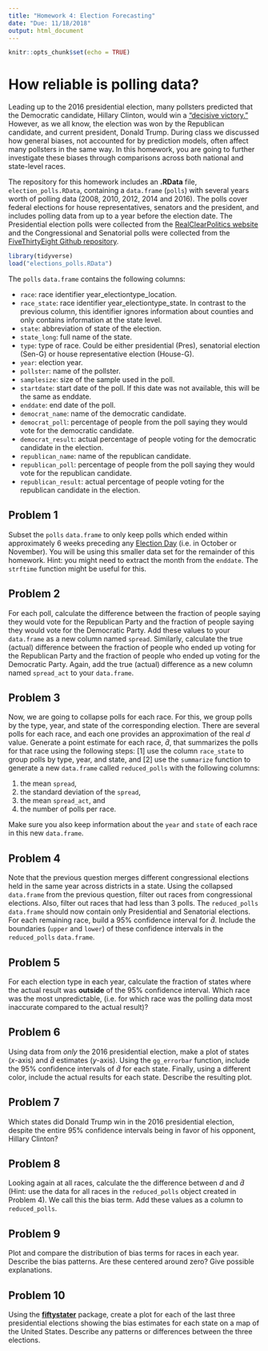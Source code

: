 ```yaml
---
title: "Homework 4: Election Forecasting"
date: "Due: 11/18/2018"
output: html_document
---
```


```r
knitr::opts_chunk$set(echo = TRUE)
```

# How reliable is polling data?

Leading up to the 2016 presidential election, many pollsters predicted that the Democratic candidate, Hillary Clinton, would win a ["decisive victory."][wapo] However, as we all know, the election was won by the Republican candidate, and current president, Donald Trump. During class we discussed how general biases, not accounted for by prediction models, often affect many pollsters in the same way. In this homework, you are going to further investigate these biases through comparisons across both national and state-level races. 

The repository for this homework includes an **.RData** file, `election_polls.RData`, containing a `data.frame` (`polls`) with several years worth of polling data (2008, 2010, 2012, 2014 and 2016). The polls cover federal elections for house representatives, senators and the president, and includes polling data from up to a year before the election date. The Presidential election polls were collected from the [RealClearPolitics website][rcp] and the Congressional and Senatorial polls were collected from the [FiveThirtyEight Github repository][thirty]. 

```r
library(tidyverse)
load("elections_polls.RData")
```

The `polls` `data.frame` contains the following columns:

- `race`: race identifier year_electiontype_location.
- `race_state`: race identifier year_electiontype_state. In contrast to the previous column, this identifier ignores information about counties and only contains information at the state level.
- `state`: abbreviation of state of the election.
- `state_long`: full name of the state.
- `type`: type of race. Could be either presidential (Pres), senatorial election (Sen-G) or house representative election (House-G).
- `year`: election year.
- `pollster`: name of the pollster.
- `samplesize`: size of the sample used in the poll.
- `startdate`: start date of the poll. If this date was not available, this will be the same as enddate.
- `enddate`: end date of the poll.
- `democrat_name`: name of the democratic candidate.
- `democrat_poll`: percentage of people from the poll saying they would vote for the democratic candidate. 
- `democrat_result`: actual percentage of people voting for the democratic candidate in the election.
- `republican_name`: name of the republican candidate.
- `republican_poll`: percentage of people from the poll saying they would vote for the republican candidate. 
- `republican_result`: actual percentage of people voting for the republican candidate in the election.

## Problem 1
Subset the `polls` `data.frame` to only keep polls which ended within approximately 6 weeks preceding any [Election Day][election-day] (i.e. in October or November). You will be using this smaller data set for the remainder of this homework. Hint: you might need to extract the month from the `enddate`. The `strftime` function might be useful for this.


## Problem 2
For each poll, calculate the difference between the fraction of people saying they would vote for the Republican Party and the fraction of people saying they would vote for the Democratic Party. Add these values to your `data.frame` as a new column named `spread`. Similarly, calculate the true (actual) difference between the fraction of people who ended up voting for the Republican Party and the fraction of people who ended up voting for the Democratic Party. Again, add the true (actual) difference as a new column named `spread_act` to your `data.frame`. 


## Problem 3
Now, we are going to collapse polls for each race. For this, we group polls by the type, year, and state of the corresponding election. There are several polls for each race, and each one provides an approximation of the real $d$ value. Generate a point estimate for each race, $\hat{d}$, that summarizes the polls for that race using the following steps: [1] use the column `race_state` to group polls by type, year, and state, and [2] use the `summarize` function to generate a new `data.frame` called `reduced_polls` with the following columns:

1. the mean `spread`,
2. the standard deviation of the `spread`,
3. the mean `spread_act`, and
4. the number of polls per race. 

Make sure you also keep information about the `year` and `state` of each race in this new `data.frame`.


## Problem 4
Note that the previous question merges different congressional elections held in the same year across districts in a state. Using the collapsed `data.frame` from the previous question, filter out races from congressional elections. Also, filter out races that had less than 3 polls. The `reduced_polls` `data.frame` should now contain only Presidential and Senatorial elections. For each remaining race, build a 95\% confidence interval for $\hat{d}$. Include the boundaries (`upper` and `lower`) of these confidence intervals in the `reduced_polls` `data.frame`.


## Problem 5
For each election type in each year, calculate the fraction of states where the actual result was **outside** of the 95% confidence interval. Which race was the most unpredictable, (i.e. for which race was the polling data most inaccurate compared to the actual result)?


## Problem 6
Using data from *only* the 2016 presidential election, make a plot of states ($x$-axis) and $\hat{d}$ estimates ($y$-axis). Using the `gg_errorbar` function, include the 95\% confidence intervals of $\hat{d}$ for each state. Finally, using a different color, include the actual results for each state. Describe the resulting plot.


## Problem 7
Which states did Donald Trump win in the 2016 presidential election, despite the entire 95\% confidence intervals being in favor of his opponent, Hillary Clinton?


## Problem 8
Looking again at all races, calculate the the difference between $d$ and $\hat{d}$ (Hint: use the data for all races in the `reduced_polls` object created in Problem 4). We call this the bias term. Add these values as a column to `reduced_polls`.


## Problem 9
Plot and compare the distribution of bias terms for races in each year. Describe the bias patterns. Are these centered around zero? Give possible explanations. 


## Problem 10
Using the [__fiftystater__](https://cran.r-project.org/web/packages/fiftystater/index.html) package, create a plot for each of the last three presidential elections showing the bias estimates for each state on a map of the United States. Describe any patterns or differences between the three elections.



[wapo]:https://www.washingtonpost.com/news/monkey-cage/wp/2016/11/08/a-comprehensive-average-of-election-forecasts-points-to-a-decisive-clinton-victory/
[election-day]:https://en.wikipedia.org/wiki/Election_Day_(United_States)
[rcp]: https://www.realclearpolitics.com/
[thirty]: https://github.com/fivethirtyeight/data
